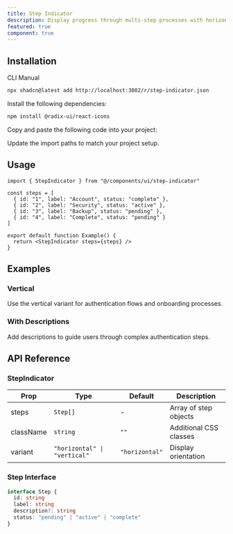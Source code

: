 ```yaml
---
title: Step Indicator
description: Display progress through multi-step processes with horizontal and vertical variants
featured: true
component: true
---
```


<ComponentPreview name="step-indicator-demo" />

## Installation

<CodeTabs>
  <TabsList>
    <TabsTrigger value="cli">CLI</TabsTrigger>
    <TabsTrigger value="manual">Manual</TabsTrigger>
  </TabsList>
  <TabsContent value="cli">

```bash
npx shadcn@latest add http://localhost:3002/r/step-indicator.json
```

  </TabsContent>
  <TabsContent value="manual">

<Steps>

<Step>Install the following dependencies:</Step>

```bash
npm install @radix-ui/react-icons
```

<Step>Copy and paste the following code into your project:</Step>

<ComponentSource name="step-indicator" />

<Step>Update the import paths to match your project setup.</Step>

</Steps>

  </TabsContent>
</CodeTabs>

## Usage

```tsx
import { StepIndicator } from "@/components/ui/step-indicator"

const steps = [
  { id: "1", label: "Account", status: "complete" },
  { id: "2", label: "Security", status: "active" },
  { id: "3", label: "Backup", status: "pending" },
  { id: "4", label: "Complete", status: "pending" }
]

export default function Example() {
  return <StepIndicator steps={steps} />
}
```

## Examples

### Vertical

Use the vertical variant for authentication flows and onboarding processes.

<ComponentPreview name="step-indicator-vertical" />

### With Descriptions

Add descriptions to guide users through complex authentication steps.

<ComponentPreview name="step-indicator-with-descriptions" />

## API Reference

### StepIndicator

| Prop | Type | Default | Description |
| --- | --- | --- | --- |
| steps | `Step[]` | - | Array of step objects |
| className | `string` | `""` | Additional CSS classes |
| variant | `"horizontal" \| "vertical"` | `"horizontal"` | Display orientation |

### Step Interface

```typescript
interface Step {
  id: string
  label: string
  description?: string
  status: "pending" | "active" | "complete"
}
```
